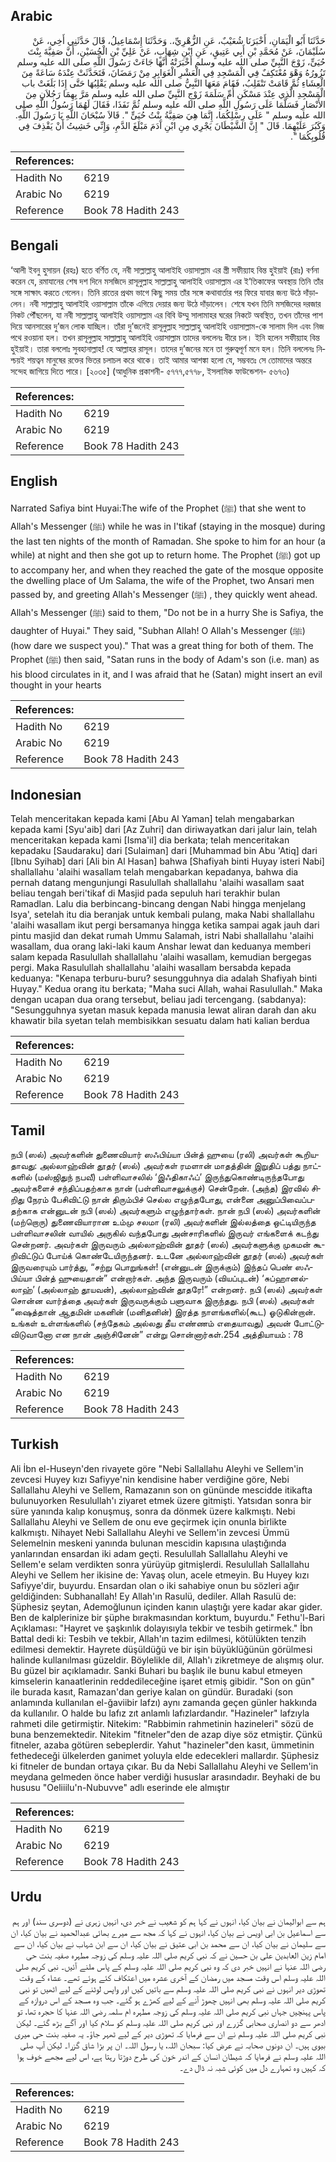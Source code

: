 ## Arabic


<div dir="rtl" lang="ar" style={{fontSize:'larger',backgroundColor:'#f8f9fa',padding:20}}>
حَدَّثَنَا أَبُو الْيَمَانِ، أَخْبَرَنَا شُعَيْبٌ، عَنِ الزُّهْرِيِّ،‏.‏ وَحَدَّثَنَا إِسْمَاعِيلُ، قَالَ حَدَّثَنِي أَخِي، عَنْ سُلَيْمَانَ، عَنْ مُحَمَّدِ بْنِ أَبِي عَتِيقٍ، عَنِ ابْنِ شِهَابٍ، عَنْ عَلِيِّ بْنِ الْحُسَيْنِ، أَنَّ صَفِيَّةَ بِنْتَ حُيَىٍّ، زَوْجَ النَّبِيِّ صلى الله عليه وسلم أَخْبَرَتْهُ أَنَّهَا جَاءَتْ رَسُولَ اللَّهِ صلى الله عليه وسلم تَزُورُهُ وَهْوَ مُعْتَكِفٌ فِي الْمَسْجِدِ فِي الْعَشْرِ الْغَوَابِرِ مِنْ رَمَضَانَ، فَتَحَدَّثَتْ عِنْدَهُ سَاعَةً مِنَ الْعِشَاءِ ثُمَّ قَامَتْ تَنْقَلِبُ، فَقَامَ مَعَهَا النَّبِيُّ صلى الله عليه وسلم يَقْلِبُهَا حَتَّى إِذَا بَلَغَتْ باب الْمَسْجِدِ الَّذِي عِنْدَ مَسْكَنِ أُمِّ سَلَمَةَ زَوْجِ النَّبِيِّ صلى الله عليه وسلم مَرَّ بِهِمَا رَجُلاَنِ مِنَ الأَنْصَارِ فَسَلَّمَا عَلَى رَسُولِ اللَّهِ صلى الله عليه وسلم ثُمَّ نَفَذَا، فَقَالَ لَهُمَا رَسُولُ اللَّهِ صلى الله عليه وسلم ‏"‏ عَلَى رِسْلِكُمَا، إِنَّمَا هِيَ صَفِيَّةُ بِنْتُ حُيَىٍّ ‏"‏‏.‏ قَالاَ سُبْحَانَ اللَّهِ يَا رَسُولَ اللَّهِ‏.‏ وَكَبُرَ عَلَيْهِمَا‏.‏ قَالَ ‏"‏ إِنَّ الشَّيْطَانَ يَجْرِي مِنِ ابْنِ آدَمَ مَبْلَغَ الدَّمِ، وَإِنِّي خَشِيتُ أَنْ يَقْذِفَ فِي قُلُوبِكُمَا ‏"‏‏.‏
</div>
<div style={{backgroundColor:'#f8f9fa',padding:20, marginBottom: 10}}><table> <thead> <tr> <th>References:</th> <th></th> </tr> </thead> <tbody><tr><td>Hadith No</td><td>6219</td></tr><tr><td>Arabic No</td><td>6219</td></tr><tr><td>Reference</td><td>Book 78 Hadith 243</td></tr></tbody></table></div>

## Bengali


<div dir="ltr" lang="bn" style={{fontSize:'larger',backgroundColor:'#f8f9fa',padding:20}}>
‘আলী ইবনু হুসায়ন (রহঃ) হতে বর্ণিত যে, নবী সাল্লাল্লাহু আলাইহি ওয়াসাল্লাম এর স্ত্রী সফীয়্যাহ বিন্ত হুইয়াই (রাঃ) বর্ণনা করেন যে, রমাযানের শেষ দশ দিনে মসজিদে রাসূলুল্লাহ সাল্লাল্লাহু আলাইহি ওয়াসাল্লাম এর ই’তিকাফের অবস্থায় তিনি তাঁর সঙ্গে সাক্ষাৎ করতে গেলেন। তিনি রাতের প্রথম ভাগে কিছু সময় তাঁর সঙ্গে কথাবার্তার পর ফিরে যাবার জন্য উঠে দাঁড়ালেন। নবী সাল্লাল্লাহু আলাইহি ওয়াসাল্লাম তাঁকে এগিয়ে দেয়ার জন্য উঠে দাঁড়ালেন। শেষে যখন তিনি মসজিদের দরজার নিকট পৌঁছলেন, যা নবী সাল্লাল্লাহু আলাইহি ওয়াসাল্লাম এর বিবি উম্মু সালামাহর ঘরের নিকটে অবস্থিত, তখন তাঁদের পাশ দিয়ে আনসারের দু’জন লোক যাচ্ছিল। তাঁরা দু’জনেই রাসূলুল্লাহ সাল্লাল্লাহু আলাইহি ওয়াসাল্লাম-কে সালাম দিল এবং নিজ পথে রওয়ানা হল। তখন রাসূলুল্লাহ সাল্লাল্লাহু আলাইহি ওয়াসাল্লাম তাদের বললেনঃ ধীরে চল। ইনি হলেন সফীয়্যাহ বিন্ত হুইয়াই। তারা বললোঃ সুবহানাল্লাহ! হে আল্লাহর রাসূল। তাদের দু’জনের মনে তা গুরুত্বপূর্ণ মনে হল। তিনি বললেনঃ নিশ্চয়ই শয়ত্বন মানুষের রক্তের ভিতর চলাচল করে থাকে। তাই আমার আশঙ্কা হলো যে, সম্ভবতঃ সে তোমাদের অন্তরে সন্দেহ জাগিয়ে দিতে পারে। [২০৩৫] (আধুনিক প্রকাশনী- ৫৭৭৭,৫৭৭৮, ইসলামিক ফাউন্ডেশন- ৫৬৭৩)
</div>
<div style={{backgroundColor:'#f8f9fa',padding:20, marginBottom: 10}}><table> <thead> <tr> <th>References:</th> <th></th> </tr> </thead> <tbody><tr><td>Hadith No</td><td>6219</td></tr><tr><td>Arabic No</td><td>6219</td></tr><tr><td>Reference</td><td>Book 78 Hadith 243</td></tr></tbody></table></div>

## English


<div dir="ltr" lang="en" style={{fontSize:'larger',backgroundColor:'#f8f9fa',padding:20}}>
Narrated Safiya bint Huyai:The wife of the Prophet (ﷺ) that she went to Allah's Messenger (ﷺ) while he was in I'tikaf (staying in the mosque) during the last ten nights of the month of Ramadan. She spoke to him for an hour (a while) at night and then she got up to return home. The Prophet (ﷺ) got up to accompany her, and when they reached the gate of the mosque opposite the dwelling place of Um Salama, the wife of the Prophet, two Ansari men passed by, and greeting Allah's Messenger (ﷺ) , they quickly went ahead. Allah's Messenger (ﷺ) said to them, "Do not be in a hurry She is Safiya, the daughter of Huyai." They said, "Subhan Allah! O Allah's Messenger (ﷺ) (how dare we suspect you)." That was a great thing for both of them. The Prophet (ﷺ) then said, "Satan runs in the body of Adam's son (i.e. man) as his blood circulates in it, and I was afraid that he (Satan) might insert an evil thought in your hearts
</div>
<div style={{backgroundColor:'#f8f9fa',padding:20, marginBottom: 10}}><table> <thead> <tr> <th>References:</th> <th></th> </tr> </thead> <tbody><tr><td>Hadith No</td><td>6219</td></tr><tr><td>Arabic No</td><td>6219</td></tr><tr><td>Reference</td><td>Book 78 Hadith 243</td></tr></tbody></table></div>

## Indonesian


<div dir="ltr" lang="id" style={{fontSize:'larger',backgroundColor:'#f8f9fa',padding:20}}>
Telah menceritakan kepada kami [Abu Al Yaman] telah mengabarkan kepada kami [Syu'aib] dari [Az Zuhri] dan diriwayatkan dari jalur lain, telah menceritakan kepada kami [Isma'il] dia berkata; telah menceritakan kepadaku [Saudaraku] dari [Sulaiman] dari [Muhammad bin Abu 'Atiq] dari [Ibnu Syihab] dari [Ali bin Al Hasan] bahwa [Shafiyah binti Huyay isteri Nabi] shallallahu 'alaihi wasallam telah mengabarkan kepadanya, bahwa dia pernah datang mengunjungi Rasulullah shallallahu 'alaihi wasallam saat beliau tengah beri'tikaf di Masjid pada sepuluh hari terakhir bulan Ramadlan. Lalu dia berbincang-bincang dengan Nabi hingga menjelang Isya', setelah itu dia beranjak untuk kembali pulang, maka Nabi shallallahu 'alaihi wasallam ikut pergi bersamanya hingga ketika sampai agak jauh dari pintu masjid dan dekat rumah Ummu Salamah, istri Nabi shallallahu 'alaihi wasallam, dua orang laki-laki kaum Anshar lewat dan keduanya memberi salam kepada Rasulullah shallallahu 'alaihi wasallam, kemudian bergegas pergi. Maka Rasulullah shallallahu 'alaihi wasallam bersabda kepada keduanya: "Kenapa terburu-buru? sesungguhnya dia adalah Shafiyah binti Huyay." Kedua orang itu berkata; "Maha suci Allah, wahai Rasulullah." Maka dengan ucapan dua orang tersebut, beliau jadi tercengang. (sabdanya): "Sesungguhnya syetan masuk kepada manusia lewat aliran darah dan aku khawatir bila syetan telah membisikkan sesuatu dalam hati kalian berdua
</div>
<div style={{backgroundColor:'#f8f9fa',padding:20, marginBottom: 10}}><table> <thead> <tr> <th>References:</th> <th></th> </tr> </thead> <tbody><tr><td>Hadith No</td><td>6219</td></tr><tr><td>Arabic No</td><td>6219</td></tr><tr><td>Reference</td><td>Book 78 Hadith 243</td></tr></tbody></table></div>

## Tamil


<div dir="ltr" lang="ta" style={{fontSize:'larger',backgroundColor:'#f8f9fa',padding:20}}>
நபி (ஸல்) அவர்களின் துணைவியார் ஸஃபிய்யா பின்த் ஹுயை (ரலி) அவர்கள் கூறியதாவது: அல்லாஹ்வின் தூதர் (ஸல்) அவர்கள் ரமளான் மாதத்தின் இறுதிப் பத்து நாட்களில் (மஸ்ஜிதுந் நபவீ) பள்ளிவாசலில் ‘இஃதிகாஃப்’ இருந்துகொண்டிருந்தபோது அவர்களைச் சந்திப்பதற்காக நான் (பள்ளிவாசலுக்குச்) சென்றேன். (அந்த) இரவில் சிறிது நேரம் பேசிவிட்டு நான் திரும்பிச் செல்ல எழுந்தபோது, என்னை அனுப்பிவைப்பதற்காக என்னுடன் நபி (ஸல்) அவர்களும் எழுந்தார்கள். நான் நபி (ஸல்) அவர்களின் (மற்றொரு) துணைவியாரான உம்மு சலமா (ரலி) அவர்களின் இல்லத்தை ஒட்டியிருந்த பள்ளிவாசலின் வாயில் அருகில் வந்தபோது அன்சாரிகளில் இருவர் எங்களைக் கடந்து சென்றனர். அவர்கள் இருவரும் அல்லாஹ்வின் தூதர் (ஸல்) அவர்களுக்கு முகமன் கூறிவிட்டுப் போய்க் கொண்டேயிருந்தனர். உடனே அல்லாஹ்வின் தூதர் (ஸல்) அவர்கள் இருவரையும் பார்த்து, “சற்று பொறுங்கள்! (என்னுடன் இருக்கும்) இந்தப் பெண் ஸஃபிய்யா பின்த் ஹுயைதான்” என்றார்கள். அந்த இருவரும் (வியப்புடன்) ‘சுப்ஹானல்லாஹ்’ (அல்லாஹ் தூயவன்), அல்லாஹ்வின் தூதரே!” என்றனர். நபி (ஸல்) அவர்கள் சொன்ன வார்த்தை அவர்கள் இருவருக்கும் பளுவாக இருந்தது. நபி (ஸல்) அவர்கள் “ஷைத்தான் ஆதமின் மகனின் (மனிதனின்) இரத்த நாளங்களில்(கூட) ஓடுகின்றான். உங்கள் உள்ளங்களில் (சந்தேகம் அல்லது தீய எண்ணம் எதையாவது) அவன் போட்டுவிடுவானோ என நான் அஞ்சினேன்” என்று சொன்னார்கள்.254 அத்தியாயம் : 78
</div>
<div style={{backgroundColor:'#f8f9fa',padding:20, marginBottom: 10}}><table> <thead> <tr> <th>References:</th> <th></th> </tr> </thead> <tbody><tr><td>Hadith No</td><td>6219</td></tr><tr><td>Arabic No</td><td>6219</td></tr><tr><td>Reference</td><td>Book 78 Hadith 243</td></tr></tbody></table></div>

## Turkish


<div dir="ltr" lang="tr" style={{fontSize:'larger',backgroundColor:'#f8f9fa',padding:20}}>
Ali İbn el-Huseyn'den rivayete göre "Nebi Sallallahu Aleyhi ve Sellem'in zevcesi Huyey kızı Safiyye'nin kendisine haber verdiğine göre, Nebi Sallallahu Aleyhi ve Sellem, Ramazanın son on gününde mescidde itikafta bulunuyorken Resulullah'ı ziyaret etmek üzere gitmişti. Yatsıdan sonra bir süre yanında kalıp konuşmuş, sonra da dönmek üzere kalkmıştı. Nebi Sallallahu Aleyhi ve Sellem de onu eve geçirmek için onunla birlikte kalkmıştı. Nihayet Nebi Sallallahu Aleyhi ve Sellem'in zevcesi Ümmü Selemelnin meskeni yanında bulunan mescidin kapısına ulaştığında yanlarından ensardan iki adam geçti. Resulullah Sallallahu Aleyhi ve Sellem'e selam verdikten sonra yürüyüp gitmişlerdi. Resulullah Sallallahu Aleyhi ve Sellem her ikisine de: Yavaş olun, acele etmeyin. Bu Huyey kızı Safiyye'dir, buyurdu. Ensardan olan o iki sahabiye onun bu sözleri ağır geldiğinden: Subhanallah! Ey Allah'ın Rasulü, dediler. Allah Rasulü de: Şüphesiz şeytan, Ademoğlunun içinden kanın ulaştığı yere kadar akar gider. Ben de kalplerinize bir şüphe bırakmasından korktum, buyurdu." Fethu'l-Bari Açıklaması: "Hayret ve şaşkınlık dolayısıyla tekbir ve tesbih getirmek." İbn Battal dedi ki: Tesbih ve tekbir, Allah'ın tazim edilmesi, kötülükten tenzih edilmesi demektir. Hayrete düşüldüğü ve bir işin büyüklüğünün görülmesi halinde kullanılması güzeldir. Böylelikle dil, Allah'ı zikretmeye de alışmış olur. Bu güzel bir açıklamadır. Sanki Buhari bu başlık ile bunu kabul etmeyen kimselerin kanaatlerinin reddedileceğine işaret etmiş gibidir. "Son on gün" ile burada kasıt, Ramazan'dan geriye kalan on gündür. Buradaki (son anlamında kullanılan el-ğaviibir lafzı) aynı zamanda geçen günler hakkında da kullanılır. O halde bu lafız zıt anlamlı lafızlardandır. "Hazineler" lafzıyla rahmeti dile getirmiştir. Nitekim: "Rabbimin rahmetinin hazineleri" sözü de buna benzemektedir. Nitekim "fitneler"den de azap diye söz etmiştir. Çünkü fitneler, azaba götüren sebeplerdir. Yahut "hazineler"den kasıt, ümmetinin fethedeceği ülkelerden ganimet yoluyla elde edecekleri mallardır. Şüphesiz ki fitneler de bundan ortaya çıkar. Bu da Nebi Sallallahu Aleyhi ve Sellem'in meydana gelmeden önce haber verdiği hususlar arasındadır. Beyhaki de bu hususu "Oeliiilu'n-Nubuvve" adlı eserinde ele almıştır
</div>
<div style={{backgroundColor:'#f8f9fa',padding:20, marginBottom: 10}}><table> <thead> <tr> <th>References:</th> <th></th> </tr> </thead> <tbody><tr><td>Hadith No</td><td>6219</td></tr><tr><td>Arabic No</td><td>6219</td></tr><tr><td>Reference</td><td>Book 78 Hadith 243</td></tr></tbody></table></div>

## Urdu


<div dir="rtl" lang="ur" style={{fontSize:'larger',backgroundColor:'#f8f9fa',padding:20}}>
ہم سے ابوالیمان نے بیان کیا، انہوں نے کہا ہم کو شعیب نے خبر دی، انہیں زہری نے (دوسری سند) اور ہم سے اسماعیل بن ابی اویس نے بیان کیا، انہوں نے کہا کہ مجھ سے میرے بھائی عبدالحمید نے بیان کیا، ان سے سلیمان نے بیان کیا، ان سے محمد بن ابی عتیق نے بیان کیا، ان سے ابن شہاب نے بیان کیا، ان سے امام زین العابدین علی بن حسین نے کہ نبی کریم صلی اللہ علیہ وسلم کی زوجہ مطہرہ صفیہ بنت حی رضی اللہ عنہا نے انہیں خبر دی کہ وہ نبی کریم صلی اللہ علیہ وسلم کے پاس ملنے آئیں۔ نبی کریم صلی اللہ علیہ وسلم اس وقت مسجد میں رمضان کے آخری عشرہ میں اعتکاف کئے ہوئے تھے۔ عشاء کے وقت تھوڑی دیر انہوں نے نبی کریم صلی اللہ علیہ وسلم سے باتیں کیں اور واپس لوٹنے کے لیے اٹھیں تو نبی کریم صلی اللہ علیہ وسلم بھی انہیں چھوڑ آنے کے لیے کھڑے ہو گئے۔ جب وہ مسجد کے اس دروازہ کے پاس پہنچیں جہاں نبی کریم صلی اللہ علیہ وسلم کی زوجہ مطہرہ ام سلمہ رضی اللہ عنہا کا حجرہ تھا، تو ادھر سے دو انصاری صحابی گزرے اور نبی کریم صلی اللہ علیہ وسلم کو سلام کیا اور آگے بڑھ گئے۔ لیکن نبی کریم صلی اللہ علیہ وسلم نے ان سے فرمایا کہ تھوڑی دیر کے لیے ٹھہر جاؤ۔ یہ صفیہ بنت حی میری بیوی ہیں۔ ان دونوں صحابہ نے عرض کیا: سبحان اللہ، یا رسول اللہ۔ ان پر بڑا شاق گزرا۔ لیکن آپ صلی اللہ علیہ وسلم نے فرمایا کہ شیطان انسان کے اندر خون کی طرح دوڑتا رہتا ہے، اس لیے مجھے خوف ہوا کہ کہیں وہ تمہارے دل میں کوئی شبہ نہ ڈال دے۔
</div>
<div style={{backgroundColor:'#f8f9fa',padding:20, marginBottom: 10}}><table> <thead> <tr> <th>References:</th> <th></th> </tr> </thead> <tbody><tr><td>Hadith No</td><td>6219</td></tr><tr><td>Arabic No</td><td>6219</td></tr><tr><td>Reference</td><td>Book 78 Hadith 243</td></tr></tbody></table></div>